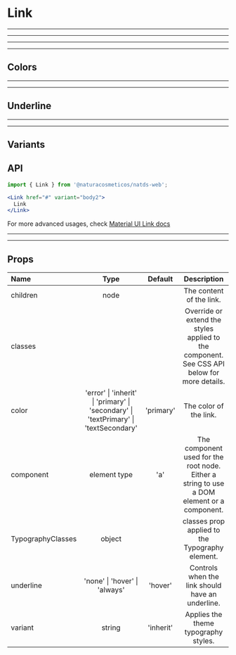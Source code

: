 
# Link

---

---

---

---

## Colors

<Provider theme={themes.natura.light}>
  <ComponentWithLabel componentList={colors} />
</Provider>

---

---

## Underline

<Provider theme={themes.natura.light}>
  <ComponentWithLabel componentList={underlines} />
</Provider>

---

---

## Variants

<Provider theme={themes.natura.light}>
  <ComponentWithLabel componentList={variants} />
</Provider>


## API

```jsx highlight-line="2"
import { Link } from '@naturacosmeticos/natds-web';

<Link href="#" variant="body2">
  Link
</Link>
```

For more advanced usages, check [Material UI Link docs](https://material-ui.com/components/link)

---

---

## Props

| Name              | Type                                                                                 |  Default  | Description                                                                                                                                     |
| :---------------- | :----------------------------------------------------------------------------------: | :-------: | :---------------------------------------------------------------------------------------------------------------------------------------------: |
| children          | node                                                                                 |           | The content of the link.                                                                                                                        |
| classes           |                                                                                      |           | Override or extend the styles applied to the component. See CSS API below for more details.                                                     |
| color             | 'error' \| 'inherit' \| 'primary' \| 'secondary' \| 'textPrimary' \| 'textSecondary' | 'primary' | The color of the link.                                                                                                                          |
| component         | element type                                                                         | 'a'       | The component used for the root node. Either a string to use a DOM element or a component.                                                      |
| TypographyClasses | object                                                                               |           | classes prop applied to the Typography element.                                                                                                 |
| underline         | 'none' \| 'hover' \| 'always'                                                        | 'hover'   | Controls when the link should have an underline.                                                                                                |
| variant           | string                                                                               | 'inherit' | Applies the theme typography styles.                                                                                                            |
